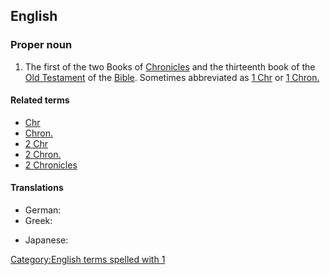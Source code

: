 {{book of the Bible|Books of Chronicles}}

==English==
===Proper noun===
{{en-proper noun}}

# {{context|biblical|lang=en}} The first of the two Books of [[Chronicles]] and the thirteenth book of the [[Old Testament]] of the [[Bible]]. Sometimes abbreviated as [[1 Chr]] or [[1 Chron.]]

====Related terms====
*[[Chr]]
*[[Chron.]]
*[[2 Chr]]
*[[2 Chron.]]
*[[2 Chronicles]]

====Translations====
{{trans-top|book of the Bible}}
* German: {{t|de|1 Chronik}}
* Greek: {{t-|el|Α' Παραλειπομένων||tr=A Paraleipoménon}}
{{trans-mid}}
* Japanese: {{t|ja|歴代志上|tr=rekidaishi jō|sc=Jpan}}
{{trans-bottom}}

[[Category:English terms spelled with 1]]